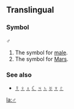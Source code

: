 ==Translingual==
===Symbol===
♂

#The symbol for [[male]].
#The symbol for [[Mars]].
===See also===
*[[☿]] [[♀]] [[♁]] [[☾]] [[♃]] [[♄]] [[♅]] [[♆]] [[♇]]

[[la:♂]]